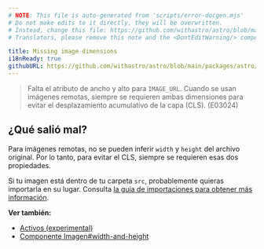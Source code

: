 ```yaml
---
# NOTE: This file is auto-generated from 'scripts/error-docgen.mjs'
# Do not make edits to it directly, they will be overwritten.
# Instead, change this file: https://github.com/withastro/astro/blob/main/packages/astro/src/core/errors/errors-data.ts
# Translators, please remove this note and the <DontEditWarning/> component.

title: Missing image dimensions
i18nReady: true
githubURL: https://github.com/withastro/astro/blob/main/packages/astro/src/core/errors/errors-data.ts
---
```


> Falta el atributo de ancho y alto para `IMAGE_URL`. Cuando se usan imágenes remotas, siempre se requieren ambas dimensiones para evitar el desplazamiento acumulativo de la capa (CLS). (E03024)

## ¿Qué salió mal?
Para imágenes remotas, no se pueden inferir `width` y `height` del archivo original. Por lo tanto, para evitar el CLS, siempre se requieren esas dos propiedades.

Si tu imagen está dentro de tu carpeta `src`, probablemente quieras importarla en su lugar. Consulta [la guía de importaciones para obtener más información](/es/guides/imports/#otros-recursos).

**Ver también:**
-  [Activos (experimental)](/es/guides/assets/)
-  [Componente Imagen#width-and-height](/es/guides/assets/#width-and-height)


